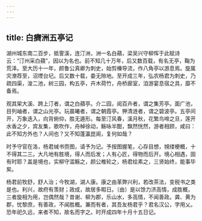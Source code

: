 ```yaml
---
---
---
```

title: 白癠洲五亭记
---



湖州城东南二百步，抵霅溪，连汀洲，洲一名白蘋，梁吴兴守柳恽于此赋诗云：“汀州采白蘋”，因以为名也。前不知几十万年，后又数百载，有名无亭，鞠为荒泽。至大历十一年，颜鲁公真卿为刺史，始剪榛导流，作八角亭以游息焉。旋属灾潦荐至，沼堙台圮。后又数十载，委无隙地。至开成三年，弘农杨君为刺史，乃疏四渠，浚二池，树三园，构五亭，卉木荷竹，舟桥廊室，洎游宴息宿之具，靡不备焉。

观其架大溪、跨上汀者，谓之白蘋亭。介二园，阅百卉者，谓之集芳亭。面广池，目列岫者，谓之山光亭。玩晨曦者，谓之朝霞亭。狎清涟者，谓之碧波亭。五亭间开，万象迭入，向背俯仰，胜无遁形。每至汀风春，溪月秋，花繁鸟啼之旦，莲开水香之夕，宾友集，歌吹作，舟棹徐动，觞咏半酣，飘然恍然，游者相顾，咸曰：此不知方外也？人间也？又不知蓬瀛崑阆，复何如哉？

时予守官在洛，杨君缄书赍图，请予为记。予按图握笔，心存目想，覙缕梗概，十不得其二三。大凡地有胜境，得人而后发；人有心匠，得物而后开。境心相遇，固有时耶？盖是境也，实柳守滥觞之，颜公椎轮之，杨君绘素之，三贤始终，能事毕矣。

杨君前牧舒，舒人治；今牧湖，湖人康。康之由革弊兴利，若改茶法，变税书之类是也。利兴，故府有羡财；政成，故居多暇日。〔由〕是以馀力济高情，成胜概，三者旋相为用，岂偶然哉？昔谢、柳为郡，乐山水，多高情，不闻善政。龚、黄为郡，忧黎庶，有善政，不闻胜概。兼而有者，其吾友杨君乎？君名汉公，字用乂。恐年祀久远，来者不知，故名而字之。时开成四年十月十五日记。